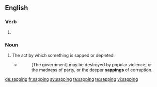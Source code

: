 ==English==

===Verb===
{{head|en|present participle}}

# {{present participle of|sap|lang=en}}

===Noun===
{{en-noun}}

# The act by which something is sapped or depleted.
#* {{w|Joseph Story}}
#*: [The government] may be destroyed by popular violence, or the madness of party, or the deeper '''sappings''' of corruption.

[[de:sapping]]
[[fr:sapping]]
[[sv:sapping]]
[[ta:sapping]]
[[te:sapping]]
[[vi:sapping]]